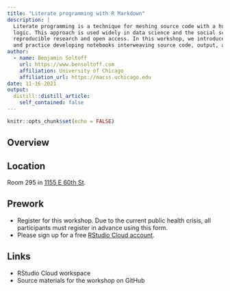 ```yaml
---
title: "Literate programming with R Markdown"
description: |
  Literate programming is a technique for meshing source code with a human-readable explanation of its
  logic. This approach is used widely in data science and the social sciences to enable
  reproducible research and open access. In this workshop, we introduce the R Markdown document format
  and practice developing notebooks interweaving source code, output, and written text.
author:
  - name: Benjamin Soltoff
    url: https://www.bensoltoff.com
    affiliation: University of Chicago
    affiliation_url: https://macss.uchicago.edu
date: 11-16-2021
output:
  distill::distill_article:
    self_contained: false
---
```



```r
knitr::opts_chunk$set(echo = FALSE)
```

## Overview


## Location

Room 295 in [1155 E 60th St](https://goo.gl/maps/7n7wDsd9mjnfRBtR8).

## Prework

- Register for this workshop. Due to the current public health crisis, all participants must register in advance using this form.
- Please sign up for a free [RStudio Cloud account](https://rstudio.cloud).

## Links

- RStudio Cloud workspace
- Source materials for the workshop on GitHub
